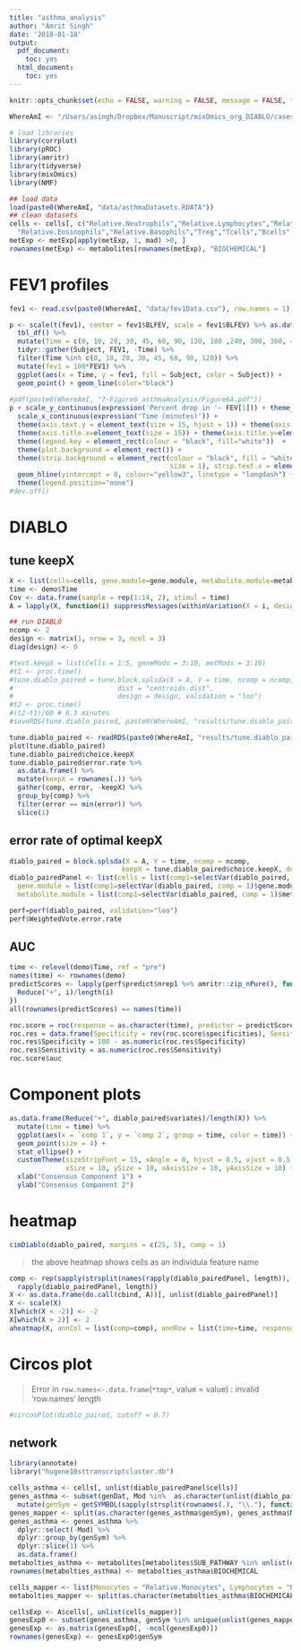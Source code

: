 ```yaml
---
title: "asthma_analysis"
author: "Amrit Singh"
date: '2018-01-18'
output:
  pdf_document:
    toc: yes
  html_document:
    toc: yes
---
```


```r
knitr::opts_chunk$set(echo = FALSE, warning = FALSE, message = FALSE, tidy = TRUE, cache = TRUE)

WhereAmI <- "/Users/asingh/Dropbox/Manuscript/mixOmics_org_DIABLO/casestudy_asthma/"

# load libraries
library(corrplot)
library(pROC)
library(amritr)
library(tidyverse)
library(mixOmics)
library(NMF)

## load data
load(paste0(WhereAmI, "data/asthmaDatasets.RDATA"))
## clean datasets
cells <- cells[, c("Relative.Neutrophils","Relative.Lymphocytes","Relative.Monocytes",
  "Relative.Eosinophils","Relative.Basophils","Treg","Tcells","Bcells","Th17")]
metExp <- metExp[apply(metExp, 1, mad) >0, ]
rownames(metExp) <- metabolites[rownames(metExp), "BIOCHEMICAL"]
```

\pagebreak

# FEV1 profiles

```r
fev1 <- read.csv(paste0(WhereAmI, "data/fev1Data.csv"), row.names = 1)[, c("BLFEV","F10L","F20L","F30L","F45L","F60L","F90L","F120L","F180L","F240L","F300L","F360L","F420L")]

p <- scale(t(fev1), center = fev1$BLFEV, scale = fev1$BLFEV) %>% as.data.frame() %>%
  tbl_df() %>%
  mutate(Time = c(0, 10, 20, 30, 45, 60, 90, 120, 180 ,240, 300, 360, 420)) %>%
  tidyr::gather(Subject, FEV1, -Time) %>%
  filter(Time %in% c(0, 10, 20, 30, 45, 60, 90, 120)) %>%
  mutate(fev1 = 100*FEV1) %>%
  ggplot(aes(x = Time, y = fev1, fill = Subject, color = Subject)) +
  geom_point() + geom_line(color="black")
  
#pdf(paste0(WhereAmI, "7-Figure6_asthmaAnalysis/Figure6A.pdf"))
p + scale_y_continuous(expression('Percent drop in '~ FEV[1])) + theme_bw() +
  scale_x_continuous(expression('Time (minutes)')) +
  theme(axis.text.y = element_text(size = 15, hjust = 1)) + theme(axis.text.x = element_text(size = 15, hjust = 0.5))+
  theme(axis.title.x=element_text(size = 15)) + theme(axis.title.y=element_text(size = 15,angle = 90))+ 
  theme(legend.key = element_rect(colour = "black", fill="white"))  +
  theme(plot.background = element_rect()) +  
  theme(strip.background = element_rect(colour = "black", fill = "white",
                                        size = 1), strip.text.x = element_text(size=20)) +
  geom_hline(yintercept = 0, colour="yellow3", linetype = "longdash") +
  theme(legend.position="none")
#dev.off()
```

# DIABLO

## tune keepX

```r
X <- list(cells=cells, gene.module=gene.module, metabolite.module=metabolite.module)
time <- demo$Time
Cov <- data.frame(sample = rep(1:14, 2), stimul = time)
A = lapply(X, function(i) suppressMessages(withinVariation(X = i, design = Cov)))

## run DIABLO
ncomp <- 2
design <- matrix(1, nrow = 3, ncol = 3)
diag(design) <- 0

#test.keepX = list(Cells = 1:5, geneMods = 3:10, metMods = 3:10)
#t1 <- proc.time()
#tune.diablo_paired = tune.block.splsda(X = A, Y = time, ncomp = ncomp, test.keepX = test.keepX, 
#                          dist = "centroids.dist",
#                          design = design, validation = "loo")
#t2 <- proc.time()
#(t2-t1)/60 # 6.3 minutes
#saveRDS(tune.diablo_paired, paste0(WhereAmI, "results/tune.diablo_paired.rds"))

tune.diablo_paired <- readRDS(paste0(WhereAmI, "results/tune.diablo_paired.rds"))
plot(tune.diablo_paired)
tune.diablo_paired$choice.keepX
tune.diablo_paired$error.rate %>% 
  as.data.frame() %>% 
  mutate(keepX = rownames(.)) %>% 
  gather(comp, error, -keepX) %>% 
  group_by(comp) %>% 
  filter(error == min(error)) %>% 
  slice(1)
```

## error rate of optimal keepX
```r
diablo_paired = block.splsda(X = A, Y = time, ncomp = ncomp,
                            keepX = tune.diablo_paired$choice.keepX, design = design)
diablo_pairedPanel <- list(cells = list(comp1=selectVar(diablo_paired, comp = 1)$cells$name, comp2=selectVar(diablo_paired, comp = 2)$cells$name),
  gene.module = list(comp1=selectVar(diablo_paired, comp = 1)$gene.module$name, comp2=selectVar(diablo_paired, comp = 2)$gene.module$name),
  metabolite.module = list(comp1=selectVar(diablo_paired, comp = 1)$metabolite.module$name, comp2=selectVar(diablo_paired, comp = 2)$metabolite.module$name))

perf=perf(diablo_paired, validation="loo")
perf$WeightedVote.error.rate
```

## AUC

```r
time <- relevel(demo$Time, ref = "pre")
names(time) <- rownames(demo)
predictScores <- lapply(perf$predict$nrep1 %>% amritr::zip_nPure(), function(i){
  Reduce("+", i)/length(i)
})
all(rownames(predictScores) == names(time))

roc.score = roc(response = as.character(time), predictor = predictScores$`comp 2`[, "post"], plot = TRUE, percent = TRUE, na.rm =TRUE)
roc.res = data.frame(Specificity = rev(roc.score$specificities), Sensitivity = rev(roc.score$sensitivities))
roc.res$Specificity = 100 - as.numeric(roc.res$Specificity)
roc.res$Sensitivity = as.numeric(roc.res$Sensitivity)
roc.score$auc
```

# Component plots

```r
as.data.frame(Reduce("+", diablo_paired$variates)/length(X)) %>% 
  mutate(time = time) %>% 
  ggplot(aes(x = `comp 1`, y = `comp 2`, group = time, color = time)) +
  geom_point(size = 4) +
  stat_ellipse() +
  customTheme(sizeStripFont = 15, xAngle = 0, hjust = 0.5, vjust = 0.5, 
              xSize = 10, ySize = 10, xAxisSize = 10, yAxisSize = 10) +
  xlab("Consensus Component 1") +
  ylab("Consensus Component 2")

```

# heatmap

```r
cimDiablo(diablo_paired, margins = c(25, 5), comp = 1)
```

> the above heatmap shows cells as an individula feature name

```r
comp <- rep(sapply(strsplit(names(rapply(diablo_pairedPanel, length)), "\\."), function(i) i[length(i)]),
  rapply(diablo_pairedPanel, length))
X <- as.data.frame(do.call(cbind, A))[, unlist(diablo_pairedPanel)]
X <- scale(X)
X[which(X < -2)] <- -2
X[which(X > 2)] <- 2
aheatmap(X, annCol = list(comp=comp), annRow = list(time=time, response=demo$Response))

```


# Circos plot

>Error in `row.names<-.data.frame`(`*tmp*`, value = value) : invalid 'row.names' length

```r
#circosPlot(diablo_paired, cutoff = 0.7)
```

## network

```r
library(annotate)
library("hugene10sttranscriptcluster.db")

cells_asthma <- cells[, unlist(diablo_pairedPanel$cells)]
genes_asthma <- subset(genDat, Mod %in%  as.character(unlist(diablo_pairedPanel$gene.module))) %>% 
  mutate(genSym = getSYMBOL(sapply(strsplit(rownames(.), "\\."), function(i) i[1]), "hugene10sttranscriptcluster"))
genes_mapper <- split(as.character(genes_asthma$genSym), genes_asthma$Mod)
genes_asthma <- genes_asthma %>% 
  dplyr::select(-Mod) %>% 
  dplyr::group_by(genSym) %>% 
  dplyr::slice(1) %>% 
  as.data.frame()
metabolties_asthma <- metabolites[metabolites$SUB_PATHWAY %in% unlist(diablo_pairedPanel$metabolite.module), ]
rownames(metabolties_asthma) <- metabolties_asthma$BIOCHEMICAL

cells_mapper <- list(Monocytes = "Relative.Monocytes", Lymphocytes = "Relative.Lymphocytes")
metabolties_mapper <- split(as.character(metabolties_asthma$BIOCHEMICAL), factor(as.character(metabolties_asthma$SUB_PATHWAY)))

cellsExp <- A$cells[, unlist(cells_mapper)]
genesExp0 <- subset(genes_asthma, genSym %in% unique(unlist(genes_mapper)))
genesExp <- as.matrix(genesExp0[, -ncol(genesExp0)])
rownames(genesExp) <- genesExp0$genSym


```

